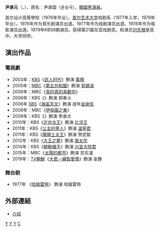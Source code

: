 {{藝人
|姓名 = 尹承元
|類型 = 男演員
|圖片 = 
|圖片尺寸 = 
|圖片簡介 = 
|本名 =
|外文名 = 윤승원
|外文 = ko
|羅馬拼音 = Yoon Seung won
|英文名 =
|暱稱 =
|其他藝名 = 
|國籍 = {{KOR}}
|出生日期 = {{birth_date_and_age|1958|05|29}}
|出生地點 = {{KOR}}
|宗教信仰 = 
|語言 = [[韓語|韓語]]
|配偶 = 
|職業 = [[演員|演員]]
|教育程度 = [[首尔艺术大學|首尔艺术大學]]
|出道作 = 
|出道日期 = 1976年
|代表作 = 
|活躍年代 =
|唱片公司 = 
|經紀公司 = 
|相關團體 = 
|網站 = 
}}

'''尹承元'''（{{lang-ko|'''윤승원'''}}，{{bd|1958年|5月29日}}），原名：尹承国（윤승국），[[韓國|韓國]][[男演員|男演員]]。

首尔设计高等學校（1976年毕业）。[[首尔艺术大学|首尔艺术大学]]戏剧系（1977年入学，1979年毕业）。1976年作为音乐剧演员出道。1977年作为戏剧演员出道。1978年作为电影演员出道。1979年KBS9期演员。获得第21届东亚戏剧奖。和演员[[刘东根|刘东根]]是高中、大学同学。
== 演出作品 ==
=== 電視劇 ===
* 2003年：[[韓國放送公社|KBS]]《[[武人时代_(電視劇)|武人时代]]》飾演 [[萬積|萬積]]
* 2005年：[[文化廣播公司|MBC]]《[[第五共和國_(電視劇)|第五共和國]]》飾演 [[郑镐溶|郑镐溶]]
* 2006年：MBC《[[真的真的喜歡你|真的真的喜歡你]]》 
* 2006年：KBS《{{lk|首尔1945|서울 1945}}》飾演 郑奉斗
* 2006年 [[SBS_(韓國)|SBS]]《[[渊盖苏文_(電視劇)|渊盖苏文]]》飾演 成年[[金庾信|金庾信]]
* 2008年：MBC《[[伊甸園之東_(電視劇)|伊甸園之東]]》
* 2009年：KBS《{{lk|青春禮讚|청춘예찬}}》飾演 李承大
* 2010年：KBS《[[近肖古王_(電視劇)|近肖古王]]》飾演 [[比流王|比流王]]
* 2011年：KBS《[[公主的男人|公主的男人]]》飾演 [[溫寧君|溫寧君]]
* 2011年：KBS《[[廣開土太王_(電視劇)|廣開土太王]]》飾演 贺武智
* 2012年：KBS《[[大王之夢|大王之夢]]》飾演 [[唐太宗|唐太宗]]
* 2014年：KBS《[[朝鮮槍手|朝鮮槍手]]》飾演 [[兴宣大院君|兴宣大院君]]
* 2015年：MBC《[[太陽的都市|太陽的都市]]》飾演 苏东濬
* 2019年：[[TV朝鮮|TV朝鮮]]《[[大君－繪製愛情|大君－繪製愛情]]》飾演 金錘

=== 舞台剧 ===
* 1977年 《[[哈姆雷特|哈姆雷特]]》 飾演 哈姆雷特

== 外部連結 ==
*[http://www.kmdb.or.kr/vod/mm_basic.asp?pgGubun=01&tabmov=T&person_id=00024535 介绍] {{Wayback|url=http://www.kmdb.or.kr/vod/mm_basic.asp?pgGubun=01&tabmov=T&person_id=00024535 |date=20160305020610 }}{{ko}}

[[Category:韩國電視演員|Y]]
[[Category:韩國電影演員|Y]]
[[Category:首爾藝術大學校友|Y]]
[[Category:尹姓|C]]